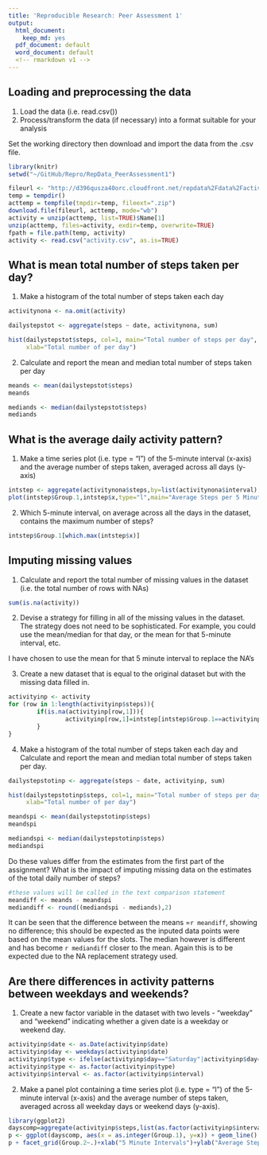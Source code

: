 ```yaml
---
title: 'Reproducible Research: Peer Assessment 1'
output:
  html_document:
    keep_md: yes
  pdf_document: default
  word_document: default
  <!-- rmarkdown v1 --> 
---
```



## Loading and preprocessing the data
1. Load the data (i.e. read.csv())
2. Process/transform the data (if necessary) into a format suitable for your
analysis

Set the working directory then download and import the data from the .csv file.

```r
library(knitr)
setwd("~/GitHub/Repro/RepData_PeerAssessment1")

fileurl <- "http://d396qusza40orc.cloudfront.net/repdata%2Fdata%2Factivity.zip"
temp = tempdir()
acttemp = tempfile(tmpdir=temp, fileext=".zip")
download.file(fileurl, acttemp, mode="wb")
activity = unzip(acttemp, list=TRUE)$Name[1]
unzip(acttemp, files=activity, exdir=temp, overwrite=TRUE)
fpath = file.path(temp, activity)
activity <- read.csv("activity.csv", as.is=TRUE)

```

## What is mean total number of steps taken per day?

1. Make a histogram of the total number of steps taken each day

```r

activitynona <- na.omit(activity)

dailystepstot <- aggregate(steps ~ date, activitynona, sum)

hist(dailystepstot$steps, col=1, main="Total number of steps per day", 
     xlab="Total number of per day")

```

2. Calculate and report the mean and median total number of steps taken
per day

```r
meands <- mean(dailystepstot$steps)
meands
```

```r
mediands <- median(dailystepstot$steps)
mediands
```

## What is the average daily activity pattern?

1. Make a time series plot (i.e. type = "l") of the 5-minute interval (x-axis)
and the average number of steps taken, averaged across all days (y-axis)

```r

intstep <- aggregate(activitynona$steps,by=list(activitynona$interval),FUN=mean)
plot(intstep$Group.1,intstep$x,type="l",main="Average Steps per 5 Minute Interval",ylab="Average Number of Steps", xlab="Time")
```

2. Which 5-minute interval, on average across all the days in the dataset,
contains the maximum number of steps?
```r

intstep$Group.1[which.max(intstep$x)]
```

## Imputing missing values
1. Calculate and report the total number of missing values in the dataset
(i.e. the total number of rows with NAs)

```r

sum(is.na(activity))
```

2. Devise a strategy for filling in all of the missing values in the dataset. The
strategy does not need to be sophisticated. For example, you could use
the mean/median for that day, or the mean for that 5-minute interval, etc.

I have chosen to use the mean for that 5 minute interval to replace the NA's

3. Create a new dataset that is equal to the original dataset but with the
missing data filled in.

```r
activityinp <- activity
for (row in 1:length(activityinp$steps)){
        if(is.na(activityinp[row,1])){
                activityinp[row,1]=intstep[intstep$Group.1==activityinp[row,3],2]
        }
}

```

4. Make a histogram of the total number of steps taken each day and Calculate
and report the mean and median total number of steps taken per day. 


```r
dailystepstotinp <- aggregate(steps ~ date, activityinp, sum)

hist(dailystepstotinp$steps, col=1, main="Total number of steps per day (inc inputed data)", 
     xlab="Total number of per day")

```

```r
meandspi <- mean(dailystepstotinp$steps)
meandspi
```

```r
mediandspi <- median(dailystepstotinp$steps)
mediandspi
```

Do these values differ from the estimates from the first part of the assignment?
What is the impact of imputing missing data on the estimates of the total
daily number of steps?

```r
#these values will be called in the text comparison statement
meandiff <- meands - meandspi
mediandiff <- round((mediandspi - mediands),2)

```

It can be seen that the difference between the means =`r meandiff`, showing no difference; this should be expected as the inputed data points were based on the mean values for the slots. The median however is different and has become `r mediandiff` closer to the mean. Again this is to be expected due to the NA replacement strategy used.


## Are there differences in activity patterns between weekdays and weekends?

1. Create a new factor variable in the dataset with two levels - "weekday"
and "weekend" indicating whether a given date is a weekday or weekend
day.

```r

activityinp$date <- as.Date(activityinp$date)
activityinp$day <- weekdays(activityinp$date)
activityinp$type <- ifelse(activityinp$day=="Saturday"|activityinp$day=="Sunday","weekend","weekday")
activityinp$type <- as.factor(activityinp$type)
activityinp$interval <- as.factor(activityinp$interval)

```


2. Make a panel plot containing a time series plot (i.e. type = "l") of the
5-minute interval (x-axis) and the average number of steps taken, averaged
across all weekday days or weekend days (y-axis).

```r

library(ggplot2)
dayscomp=aggregate(activityinp$steps,list(as.factor(activityinp$interval),as.factor(activityinp$type)),mean)
p <- ggplot(dayscomp, aes(x = as.integer(Group.1), y=x)) + geom_line()
p + facet_grid(Group.2~.)+xlab("5 Minute Intervals")+ylab("Average Steps in Interval")+ggtitle("Activity Comparison between Weekdays and Weekends")+theme(plot.title = element_text(lineheight=.8, face="bold"))

```

